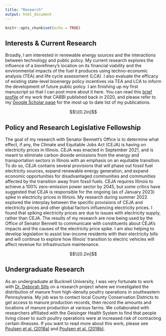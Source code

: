 ```yaml
---
title: "Research"
output: html_document
---
```


```r
knitr::opts_chunk$set(echo = TRUE)
```

## Interests & Current Research

Broadly, I am interested in renewable energy sources and the interactions between technology and public policy. My current research explores the influence of a biorefinery's location on its financial viability and the environmental impacts of the fuel it produces using techno-economic analysis (TEA) and life cycle assessment (LCA). I also evaluate the efficacy of existing state-level bioenergy policy incentives via TEA and LCA to inform the development of future public policy. I am finishing up my first manuscript so that I can post more about it here. You can read this [brief profile](https://cabbi.bio/dalton-stewart-economics-and-environment-both-vital-to-sustainability/) of my work that CABBI published back in 2020, and please refer to my [Google Scholar page](https://scholar.google.com/citations?user=w_vTjaIAAAAJ&hl=en&oi=ao) for the most up to date list of my publications.

$$\\[0.2in]$$

## Policy and Research Legislative Fellowship

The goal of my research with Senator Bennett's Office is to determine what effect, if any, the Climate and Equitable Jobs Act (CEJA) is having on electricity prices in Illinois. CEJA was enacted in September 2021, and is meant to eliminate carbon dioxide emissions from the energy and transportation sectors in Illinois with an emphasis on an equitable transition. To do so, CEJA contains several provisions that will phase out fossil fuel electricity sources, expand renewable energy generation, and expand economic opportunities for disadvantaged communities and communities affected by the transition away from fossil fuels. CEJA requires Illinois to achieve a 100% zero-emission power sector by 2045, but some critics have suggested that CEJA is responsible for the ongoing (as of January 2023) spike in electricity prices in Illinois. My research during summer 2022 explored the interplay between the specific provisions of CEJA and electricity prices and other global factors influencing electricity prices. I found that spiking electricity prices are due to issues with electricity supply, rather than CEJA. The results of my research are now being used by the Office of Senator Bennett to communicate with constituents about CEJA’s impacts and the causes of the electricity price spike. I am also helping to develop legislation to assist low-income residents with their electricity bills and will continue to explore how Illinois' transition to electric vehicles will affect revenue for infrastructure maintenance.

$$\\[0.2in]$$

## Undergraduate Research

As an undergraduate at Bucknell University, I was very fortunate to work with [Dr. Deborah Sills](https://www.bucknell.edu/fac-staff/deborah-sills) on a research project where we investigated the distribution of manure from high-density poultry operations in southeastern Pennsylvania. My job was to contact local County Conservation Districts to get access to manure production records, then record the amounts and locations of manure production at various farms. We collaborated with researchers affiliated with the Geisinger Health System to find that people living closer to such poultry operations were at increased risk of contracting certain illnesses. If you want to read more about this work, please see [Poulsen et al. (2018a)](https://doi.org/10.1097/EE9.0000000000000013) and [Poulsen et al. (2018b)](https://doi.org/10.1016/j.ijheh.2017.12.005).
